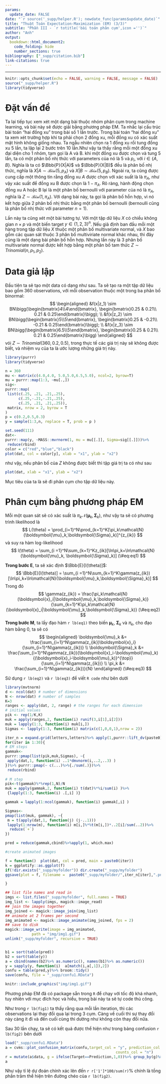 ```yaml
---
params:
  update_date: FALSE
date: "`r source('_supp/helper.R'); newdate_func(params$update_date)`"
title: "Thuật Toán Expectation-Maximization (EM) (3/3)"
subtitle: "Phần III - `r totitle('bài toán phân cụm',icon ='')`"
author: "Anh"
output: 
  bookdown::html_document2:
    code_folding: hide
    number_sections: true
bibliography: ["_supp/citation.bib"]
link-citations: true
---
```


\newcommand{\bf}[1]{\boldsymbol{#1}}
\newcommand{\hat}[1]{\widehat{#1}}
\newcommand{\mm}[1]{\mathbb{#1}}
\newcommand{\bar}[1]{\overline{#1}}
\newcommand{\tp}[1]{{#1}^{\top}}
\newcommand{\scr}[1]{\mathscr{#1}}


\def\E{\Bbb{E}}
\def\V{\Bbb{V}}
\def\P{\Bbb{P}}
\def\I{{\large\unicode{x1D7D9}}}
\def\indep{\perp\!\!\!\!\perp}
\newcommand{\overeq}[2]{\stackrel{#1}{#2}}
\def\epsilon{\varepsilon} 
\def\proved{\blacksquare\quad} 
---


```r
knitr::opts_chunk$set(echo = FALSE, warning = FALSE, message = FALSE)
source("_supp/helper.R")
library(tidyverse)
```


# Đặt vấn đề

Ta lại tiếp tục xem xét một dạng bài thuộc nhóm phân cụm trong machine learning, và bài này sẽ được giải bằng phương pháp EM. Ta nhắc lại cấu trúc bài toán "hai đồng xu" trong bài số 1 lần trước. Trong bài toán "hai đồng xu" ta xem xét trường hợp khi ta phải chọn 2 đồng xu, mỗi đồng xu có xác suất mặt hình không giống nhau. Ta ngẫu nhiên chọn ra 1 đồng xu rồi tung đồng xu 5 lần, ta lập lại 2 bước trên 10 lần.Như vậy ta thấy rằng mỗi một đổng xu đại diện cho 1 nhóm, tạm gọi là A và B. khi một đồng xu được chọn và tung 5 lần, ta có một phân bố nhị thức với parameters của nó là $5$ và $p_i$, với $i \in \{A,B\}$. Nghĩa là ta có $\P(X|A)$ và $\P(X|B)$ đều là phân bố nhị thức, nghĩa là $X|A \sim \mathcal{Bin}(5,p_A)$ và $X|B \sim \mathcal{Bin}(5,p_B)$. Ngoài ra, ta cũng được cung cấp  một thông tin rằng đồng xu $A$ được chọn với xác suất là là $\pi_A$, như vậy xác suất để đồng xu B được chọn là $1-\pi_A$. Rõ ràng, hành động chọn đồng xu A hoặc B lại là một phân bố bernoulli với parameter của nó là $\pi_A$, nghĩa là $Z \sim \mathcal{Bin}(1,\pi_A)$. Với dạng bài này, ta gọi là phân bố hỗn hợp, vì nó kết hợp giữa 2 phân bố nhị thức bằng một phân bố bernoulli (bernoulli cũng là phân bố nhị thức với parameter $n =1$).

Lần này ta cũng xét một bài tương tự. Với một tập dữ liệu $X$ có chiều không gian $n\times p$ và một biến target $y \in \{1,2,3\}^{n}$. Nếu giả định ban đầu mỗi một hàng trong tập dữ liệu $X$ thuộc một phân bố multivariate normal, và $X$ bao gồm các quan sát thuộc 3 phân bố multiviriate normal khác nhau, thì đây cũng là một dạng bài phân bố hỗn hợp. Nhưng lần này là 3 phân bố multivariate normal được kết hợp bằng một phân bố tam thức $Z \sim Trinomial(n,p_1,p_2)$. 

# Data giả lập

Đầu tiên ta sẽ tạo một data có dạng như sau. Ta sẽ tạo ra một tập dữ liệu bao gồm 360 observations, với mỗi observation thuộc một trong ba phân bố binormal:
$$
\begin{aligned}
&f(x|z_1) \sim BN\bigg(\begin{bmatrix}4\\4\end{bmatrix}, \begin{bmatrix}0.25 & 0.21\\ 0.21 & 0.25\end{bmatrix}\bigg); \\
&f(x|z_2) \sim BN\bigg(\begin{bmatrix}5\\5\end{bmatrix}, \begin{bmatrix}0.25 & -0.21\\ -0.21 & 0.25\end{bmatrix}\bigg); \\
&f(x|z_3) \sim BN\bigg(\begin{bmatrix}6.5\\5\end{bmatrix}, \begin{bmatrix}0.25 & 0.21\\ 0.21 & 0.25\end{bmatrix}\bigg)
\end{aligned}
$$
vói $Z \sim Trinomial(360,0.2,0.5)$, trong thực tế các giá trị này sẽ không được biết, và nhiệm vụ của ta là ước lượng những giá trị này. 

```r
library(purrr)
library(tidyverse)

n = 360
mu <- matrix(c(4.0,4.0, 5.0,5.0,6.5,5.0), ncol=2, byrow=T)
mu = purrr::map(1:3, ~mu[.,])
sig<-
purrr::map(
 list(c(.25, .21, .21,.25), 
      c(.25,-.21,-.21,.25),
      c(.25, .21, .21,.25)),
 matrix, nrow = 2, byrow = T
)
p = c(0.2,0.5,0.3)
y = sample(1:3,n, replace = T, prob = p )

set.seed(111)
dat<-
purrr::map(y, ~MASS::mvrnorm(1, mu = mu[[.]], Sigma=sig[[.]]))%>%
 reduce(rbind)
color = c("red","blue","black")
plot(dat, col = color[y], xlab = "x1", ylab = "x2")
```

như vậy, nếu phân bố của $Z$ không được biết thì tập giá trị ta có như sau 

```r
plot(dat, xlab = "x1", ylab = "x2")
```

Mục tiêu của ta là sẽ đi phân cụm cho tập dữ liệu này. 

# Phân cụm bằng phương pháp EM

Mỗi một quan sát sẽ có xác suất là $\pi_k\mathcal{N}(\bf{\mu}_k,\bf{\Sigma}_k)$, như vậy ta sẽ có phương trình likelihood là 
$$
L(\theta) = \prod_{i=1}^N\prod_{k=1}^K[\pi_k\mathcal{N}(\bf{\mu}_k,\bf{\Sigma}_k)]^{z_{ik}}
$$
và suy ra hàm log-likelihood
$$
l(\theta) = \sum_{i =1}^N\sum_{k=1}^Kz_{ik}[\ln\pi_k+\ln\mathcal{N}(\bf{\mu}_k, \bf{\Sigma}_k)]
(\#eq:eq1)
$$

**Trong bước E**, ta sẽ xác định $\E[l(\theta)]$:
$$
\E[l(\theta)] = \sum_{i =1}^N\sum_{k=1}^K\gamma(z_{ik})[\ln\pi_k+\ln\mathcal{N}(\bf{\mu}_k,\bf{\Sigma}_k)]
$$
Trong đó 
$$
\gamma(z_{ik}) = \frac{\pi_k\mathcal{N}(\bf{x}_i|\bf{\mu}_k,\bf{\Sigma}_k)}{\sum_{k=1}^K\pi_k\mathcal{N}(\bf{x}_i|\bf{\mu}_k,\bf{\Sigma}_k)}
(\#eq:eq2)
$$
**Trong bước M**, ta lấy đạo hàm `r lb(eq1)` theo biến $\bf{\mu}_k$, $\bf{\Sigma}_k$ và $\pi_k$, cho đạo hàm bằng 0, ta sẽ có 
$$
\begin{aligned}
\bf{\mu}_k &= \frac{\sum_{i=1}^N\gamma(z_{ik})\bf{x}_i}{\sum_{i=1}^N\gamma(z_{ik})} \\
\bf{\Sigma}_k &= \frac{\sum_{i=1}^N\gamma(z_{ik})(\bf{x}_i-\bf{\mu}_k)\tp{(\bf{x}_i-\bf{\mu}_k)}}{\sum_{i=1}^N\gamma(z_{ik})} \\
\pi_k &= \frac{\sum_{i=1}^N\gamma(z_{ik})}{N}
\end{aligned} 
(\#eq:eq3)
$$

Sử dụng `r lb(eq2)` và `r lb(eq3)` để viết `R code` như bên dưới


```r
library(mvtnorm)
d <- ncol(dat) # number of dimensions
N <- nrow(dat) # number of samples
K=3
ranges <- apply(dat, 2, range) # the ranges for each dimension
# initial values
pik <- rep(1/K,K)
muk = apply(ranges,2, function(i) runif(3,i[1],i[2]))
muk = lapply(1:3, function(i) muk[i,])
Sigmas <- lapply(1:3, function(i) matrix(c(1,0,0,1),nrow = 2))

iter_n = expand.grid(letters,letters)%>% apply(1,purrr::lift_dv(paste0))%>% sort()
for(iter in 1:30){
# EM steps
gammak<-
purrr::pmap(list(pik,muk,Sigmas), ~{
 apply(dat,1, function(i) ..1*dmvnorm(i,..2,..3) )
})%>% purrr::pmap(~ c(...)%>%{./sum(.)})%>%
 reduce(rbind)
 
# M step
pik<-t(gammak)%*%rep(1,N)/N
muk = apply(gammak,2, function(i) t(dat)%*%i/sum(i) )%>%
 {lapply(1:3, function(i) .[,i] )}

gammak = lapply(1:ncol(gammak), function(i) gammak[,i] )

Sigmas<-
pmap(list(muk, gammak), ~{
 m = t(apply(dat,1, function(j) (j-..1)))
 lapply(1:nrow(m), function(i) m[i,]%*%t(m[i,])*..2[i]/sum(..2))%>%
  reduce(`+`)
})

pred = reduce(gammak,cbind)%>%apply(1, which.max)

#create animated images

f = function()  plot(dat, col = pred, main = paste0(iter))
k = ggplotify::as.ggplot(f)
if(!dir.exists("_supp/myfolder")) dir.create("_supp/myfolder")
ggsave(plot = f, filename =  paste0("_supp/myfolder/",iter_n[iter],".png"), device = "png")

}

## list file names and read in
imgs <- list.files("_supp/myfolder", full.names = TRUE)
img_list <- lapply(imgs, magick::image_read)
## join the images together
img_joined <- magick::image_join(img_list)
## animate at 2 frames per second
img_animated <- magick::image_animate(img_joined, fps = 2)
## save to disk
magick::image_write(image = img_animated,
            path = "img/img1.gif")
unlink("_supp/myfolder", recursive = TRUE)


b1 = sort(table(pred))
b2 = sort(table(y))
a = cbind(names(b2)%>% as.numeric(), names(b1)%>% as.numeric())
y = sapply(y, function(i)  a[match(i,a[,1]),2])
confu = table(pred,y)%>% broom::tidy()
save(confu, file = "_supp/confu1.RData")
```

```r
knitr::include_graphics("img/img1.gif")
```

Phương pháp EM đã có package sẵn trong `R` để chạy với tốc độ khá nhanh, tuy nhiên với mục đích học và hiểu, trong bài này ta sẽ tự code thủ công. 

Như trong `r lb(fig1)` ta thấy rằng qua mỗi lần iteration, thì các observations lại thay đổi qua lại trong 3 cụm. Càng về cuối thì sự thay đổi này càng ít đi và đến cuối cùng thì dường như không còn thay đổi nữa. 

Sau 30 lần chạy, ta sẽ có kết quả được thể hiện như trong bảng confusion `r lb(fig2)` bên dưới

```r
load("_supp/confu1.RData")
a = cvms::plot_confusion_matrix(confu,target_col = "y", prediction_col = "pred",
                                                  counts_col = "n")
r = mutate(a$data, g = ifelse(Target==Prediction,1,0))%>% group_by(g)%>% summarise(s=sum(N))%$% `names<-`(s,g)
a
```
Như vậy tỉ lệ dự đoán chính xác lên đến `r r['1']*100/sum(r)`% chính là tồng phần trăm thể hiện trên đường chéo của `r lb(fig2)`. 











<!-- ----------------------------------------------------------------------------- -->

<!-- # _References_ {-} -->
